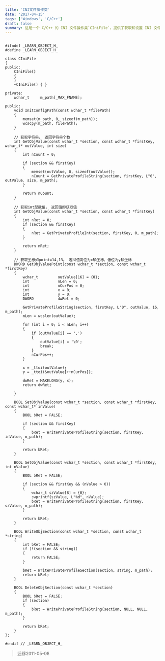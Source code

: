 ```yaml
---
title: 'INI文件操作类'
date: '2017-04-15'
tags: ['Windows', 'C/C++']
draft: false
summary: 这是一个 C/C++ 的 INI 文件操作类`CIniFile`，提供了获取和设置 INI 文件中值的各种方法，如获取字符串、整型数值、坐标等，以及写入、删除节等操作。  
---
```


```

#ifndef _LEARN_OBJECT_H_
#define _LEARN_OBJECT_H_

class CIniFile
{
public:
	CIniFile()
	{
	}
	~CIniFile() { }

private:
	wchar_t		m_path[_MAX_FNAME];

public:
	void InitConfigPath(const wchar_t *filePath)
	{
		memset(m_path, 0, sizeof(m_path));
		wcscpy(m_path, filePath);
	}

	// 获取字符串， 返回字符串个数
	int GetObjValue(const wchar_t *section, const wchar_t *firstKey, wchar_t* outValue, int size)
	{
		int nCount = 0;

		if (section && firstKey)
		{
			memset(outValue, 0, sizeof(outValue));
			nCount = GetPrivateProfileString(section, firstKey, L"0", outValue, size, m_path);
		}
		
		return nCount;
	}

	// 获取int型数值， 返回值即获取值
	int GetObjValue(const wchar_t *section, const wchar_t *firstKey)
	{
		int nRet = 0;
		if (section && firstKey)
		{
			nRet = GetPrivateProfileInt(section, firstKey, 0, m_path);
		}

		return nRet;
	}

	// 获取坐标如point=14,13， 返回值高位为x轴坐标，低位为y轴坐标
	DWORD GetObjValuePoint(const wchar_t *section, const wchar_t *firstKey)
	{
		wchar_t			outValue[16] = {0};
		int				nLen = 0;
		int				nCurPos = 0;
		int				x = 0;
		int				y = 0;
		DWORD			dwRet = 0;

		GetPrivateProfileString(section, firstKey, L"0", outValue, 16, m_path);
		nLen = wcslen(outValue);

		for (int i = 0; i < nLen; i++)
		{
			if (outValue[i] == ',')
			{
				outValue[i] = '\0';
				break;
			}
			nCurPos++;
		}

		x = _ttoi(outValue);
		y = _ttoi(&outValue[++nCurPos]);

		dwRet = MAKELONG(y, x);
		return dwRet;
	
	}

	BOOL SetObjValue(const wchar_t *section, const wchar_t *firstKey, const wchar_t* inValue)
	{
		BOOL bRet = FALSE;

		if (section && firstKey)
		{
			bRet = WritePrivateProfileString(section, firstKey, inValue, m_path);
		}

		return bRet;
	}

	BOOL SetObjValue(const wchar_t *section, const wchar_t *firstKey, int nValue)
	{
		BOOL bRet = FALSE;

		if (section && firstKey && (nValue > 0))
		{
			wchar_t szValue[8] = {0};
			swprintf(szValue, L"%d", nValue);
			bRet = WritePrivateProfileString(section, firstKey, szValue, m_path);
		}

		return bRet;
	}

	BOOL WriteObjSection(const wchar_t *section, const wchar_t *string)
	{
		int bRet = FALSE;
		if (!(section && string))
		{
			return FALSE;
		}

		bRet = WritePrivateProfileSection(section, string, m_path);
		return bRet;
	}

	BOOL DeleteObjSection(const wchar_t *section)
	{
		BOOL bRet = FALSE;
		if (section)
		{
			bRet = WritePrivateProfileString(section, NULL, NULL, m_path);
		}

		return bRet;
	}
};

#endif // _LEARN_OBJECT_H_
```
> 迁移2011-05-08